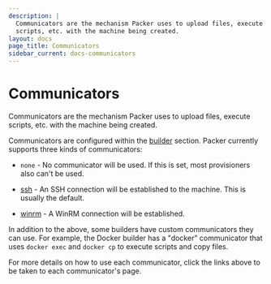```yaml
---
description: |
  Communicators are the mechanism Packer uses to upload files, execute
  scripts, etc. with the machine being created.
layout: docs
page_title: Communicators
sidebar_current: docs-communicators
---
```


# Communicators

Communicators are the mechanism Packer uses to upload files, execute scripts,
etc. with the machine being created.

Communicators are configured within the
[builder](/docs/templates/builders.html) section. Packer currently supports
three kinds of communicators:

- `none` - No communicator will be used. If this is set, most provisioners
  also can't be used.

- [ssh](/docs/communicators/ssh.html) - An SSH connection will be established to the machine. This is
  usually the default.

- [winrm](/docs/communicators/winrm.html) - A WinRM connection will be established.

In addition to the above, some builders have custom communicators they can use.
For example, the Docker builder has a "docker" communicator that uses
`docker exec` and `docker cp` to execute scripts and copy files.

For more details on how to use each communicator, click the links above to be
taken to each communicator's page.
